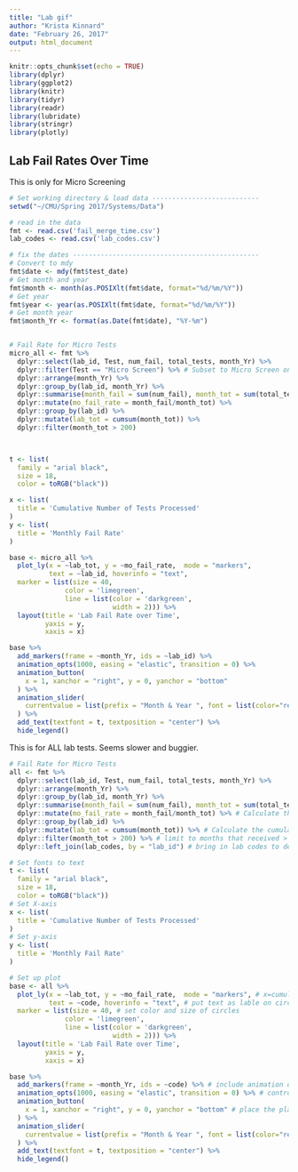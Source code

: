 ---
title: "Lab gif"
author: "Krista Kinnard"
date: "February 26, 2017"
output: html_document
---

```{r setup, include=FALSE}
knitr::opts_chunk$set(echo = TRUE)
library(dplyr)
library(ggplot2)
library(knitr)
library(tidyr)
library(readr)
library(lubridate)
library(stringr)
library(plotly)
```

## Lab Fail Rates Over Time

This is only for Micro Screening

```{r, echo=FALSE}
# Set working directory & load data ---------------------------
setwd("~/CMU/Spring 2017/Systems/Data")

# read in the data
fmt <- read.csv('fail_merge_time.csv')
lab_codes <- read.csv('lab_codes.csv')

# fix the dates -----------------------------------------------
# Convert to mdy
fmt$date <- mdy(fmt$test_date)
# Get month and year
fmt$month <- month(as.POSIXlt(fmt$date, format="%d/%m/%Y"))
# Get year
fmt$year <- year(as.POSIXlt(fmt$date, format="%d/%m/%Y"))
# Get month year
fmt$month_Yr <- format(as.Date(fmt$date), "%Y-%m")


# Fail Rate for Micro Tests
micro_all <- fmt %>%
  dplyr::select(lab_id, Test, num_fail, total_tests, month_Yr) %>%
  dplyr::filter(Test == "Micro Screen") %>% # Subset to Micro Screen only
  dplyr::arrange(month_Yr) %>%
  dplyr::group_by(lab_id, month_Yr) %>%
  dplyr::summarise(month_fail = sum(num_fail), month_tot = sum(total_tests)) %>%
  dplyr::mutate(mo_fail_rate = month_fail/month_tot) %>%
  dplyr::group_by(lab_id) %>%
  dplyr::mutate(lab_tot = cumsum(month_tot)) %>%
  dplyr::filter(month_tot > 200) 



t <- list(
  family = "arial black",
  size = 18,
  color = toRGB("black"))

x <- list(
  title = 'Cumulative Number of Tests Processed'
)
y <- list(
  title = 'Monthly Fail Rate'
)

base <- micro_all %>%
  plot_ly(x = ~lab_tot, y = ~mo_fail_rate,  mode = "markers",
          text = ~lab_id, hoverinfo = "text",
  marker = list(size = 40,
              color = 'limegreen',
              line = list(color = 'darkgreen',
                          width = 2))) %>%
  layout(title = 'Lab Fail Rate over Time',
         yaxis = y,
         xaxis = x)

base %>%
  add_markers(frame = ~month_Yr, ids = ~lab_id) %>%
  animation_opts(1000, easing = "elastic", transition = 0) %>%
  animation_button(
    x = 1, xanchor = "right", y = 0, yanchor = "bottom"
  ) %>%
  animation_slider(
    currentvalue = list(prefix = "Month & Year ", font = list(color="red"))
  ) %>%
  add_text(textfont = t, textposition = "center") %>%
  hide_legend()

```


This is for ALL lab tests. Seems slower and buggier.
```{r, echo=FALSE}
# Fail Rate for Micro Tests
all <- fmt %>%
  dplyr::select(lab_id, Test, num_fail, total_tests, month_Yr) %>%
  dplyr::arrange(month_Yr) %>%
  dplyr::group_by(lab_id, month_Yr) %>%
  dplyr::summarise(month_fail = sum(num_fail), month_tot = sum(total_tests)) %>% # Calculate the monthly fails
  dplyr::mutate(mo_fail_rate = month_fail/month_tot) %>% # Calculate the monthly fail rate
  dplyr::group_by(lab_id) %>%
  dplyr::mutate(lab_tot = cumsum(month_tot)) %>% # Calculate the cumulative sum of samples received
  dplyr::filter(month_tot > 200) %>% # limit to months that received > 200 samples
  dplyr::left_join(lab_codes, by = "lab_id") # bring in lab codes to deidentify

# Set fonts to text
t <- list(
  family = "arial black",
  size = 18,
  color = toRGB("black"))
# Set X-axis
x <- list(
  title = 'Cumulative Number of Tests Processed'
)
# Set y-axis
y <- list(
  title = 'Monthly Fail Rate'
)

# Set up plot
base <- all %>%
  plot_ly(x = ~lab_tot, y = ~mo_fail_rate,  mode = "markers", # x=cumulative total y=monthly fail rate
          text = ~code, hoverinfo = "text", # put text as lable on circles
  marker = list(size = 40, # set color and size of circles
              color = 'limegreen',
              line = list(color = 'darkgreen',
                          width = 2))) %>%
  layout(title = 'Lab Fail Rate over Time',
         yaxis = y,
         xaxis = x) 

base %>%
  add_markers(frame = ~month_Yr, ids = ~code) %>% # include animation over time
  animation_opts(1000, easing = "elastic", transition = 0) %>% # control speed of animation
  animation_button(
    x = 1, xanchor = "right", y = 0, yanchor = "bottom" # place the play button
  ) %>%
  animation_slider(
    currentvalue = list(prefix = "Month & Year ", font = list(color="red")) # ad count to slider (not working) 
  ) %>%
  add_text(textfont = t, textposition = "center") %>%
  hide_legend()

```